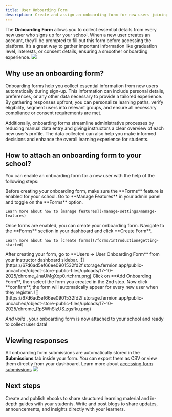 ```yaml
---
title: User Onboarding Form
description: Create and assign an onboarding form for new users joining your school.
---
```


The **Onboarding Form** allows you to collect essential details from every new user who signs up for your school. When a new user creates an account, they’ll be prompted to fill out this form before accessing the platform. It’s a great way to gather important information like graduation level, interests, or consent details, ensuring a smoother onboarding experience.
![](https://67d6ad5ef66ee0901532fd2f.storage.fermion.app/public-uncached/object-store-public-files/uploads/17-10-2025/chrome_0A1OsdLFNb.bzwjri.png)

## Why use an onboarding form?

Onboarding forms help you collect essential information from new users automatically during sign-up. This information can include personal details, preferences, or any other data necessary to provide a tailored experience. By gathering responses upfront, you can personalize learning paths, verify eligibility, segment users into relevant groups, and ensure all necessary compliance or consent requirements are met.

Additionally, onboarding forms streamline administrative processes by reducing manual data entry and giving instructors a clear overview of each new user’s profile. The data collected can also help you make informed decisions and enhance the overall learning experience for students.

## How to attach an onboarding form to your school?

You can enable an onboarding form for a new user with the help of the following steps:

<Steps>
  <Step title="Enable Forms">
    Before creating your onboarding form, make sure the **Forms** feature is enabled for your school. Go to **Manage Features** in your admin panel and toggle on the **Forms** option.  

    Learn more about how to [manage features](/manage-settings/manage-features)
  </Step>

  <Step title="Create a new form">
    Once forms are enabled, you can create your onboarding form.  
    Navigate to the **Forms** section in your dashboard and click **Create Form**.  

    Learn more about how to [create forms](/forms/introduction#getting-started)
  </Step>

  <Step title="Go to user onboarding form">
    After creating your form, go to **Users → User Onboarding Form** from your instructor dashboard sidebar.  
    ![](https://67d6ad5ef66ee0901532fd2f.storage.fermion.app/public-uncached/object-store-public-files/uploads/17-10-2025/chrome_JnaUMgXop0.rtchrm.png)
  </Step>
  
  <Step title="Add onboarding form">
    Click on **Add Onboarding Form**, then select the form you created in the 2nd step.  
    Now click **confirm**, the form will automatically appear for every new user when they register.  
    ![](https://67d6ad5ef66ee0901532fd2f.storage.fermion.app/public-uncached/object-store-public-files/uploads/17-10-2025/chrome_RpSWhSizUS.zgsfku.png)
  </Step>
</Steps>

*And voilà* , your onboarding form is now attached to your school and ready to collect user data!

## Viewing responses

All onboarding form submissions are automatically stored in the **Submissions** tab inside your form. You can export them as CSV or view them directly from your dashboard. Learn more about [accessing form submissions](/forms/form-submissions)
![](https://67d6ad5ef66ee0901532fd2f.storage.fermion.app/public-uncached/object-store-public-files/uploads/17-10-2025/chrome_9BePriswV5.rcwthw.png)

## Next steps

<Columns cols={2}>
  <Card title="eBooks" href="/digital-products/introduction">
    Create and publish ebooks to share structured learning material and in-depth guides with your students.
  </Card>
  <Card title="Blogs" href="/custom-landing-pages/blogs">
    Write and post blogs to share updates, announcements, and insights directly with your learners.
  </Card>
</Columns>
